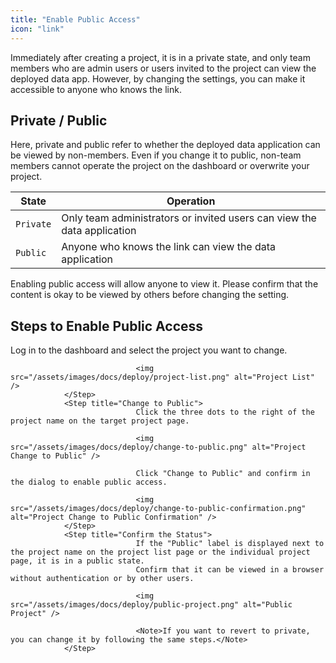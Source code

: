 ```yaml
---
title: "Enable Public Access"
icon: "link"
---
```


Immediately after creating a project, it is in a private state, and only team members who are admin users or users invited to the project can view the deployed data app. However, by changing the settings, you can make it accessible to anyone who knows the link.

## Private / Public

Here, private and public refer to whether the deployed data application can be viewed by non-members. Even if you change it to public, non-team members cannot operate the project on the dashboard or overwrite your project.

| State     | Operation                                                               |
| --------- | ----------------------------------------------------------------------- |
| `Private` | Only team administrators or invited users can view the data application |
| `Public`  | Anyone who knows the link can view the data application                 |

<Warning>
  Enabling public access will allow anyone to view it. Please confirm that the
  content is okay to be viewed by others before changing the setting.
</Warning>

## Steps to Enable Public Access

<Steps>
                <Step title="Open the Project Page">
                                Log in to the dashboard and select the project you want to change.

                                <img src="/assets/images/docs/deploy/project-list.png" alt="Project List" />
                </Step>
                <Step title="Change to Public">
                                Click the three dots to the right of the project name on the target project page.

                                <img src="/assets/images/docs/deploy/change-to-public.png" alt="Project Change to Public" />

                                Click "Change to Public" and confirm in the dialog to enable public access.

                                <img src="/assets/images/docs/deploy/change-to-public-confirmation.png" alt="Project Change to Public Confirmation" />
                </Step>
                <Step title="Confirm the Status">
                                If the "Public" label is displayed next to the project name on the project list page or the individual project page, it is in a public state.
                                Confirm that it can be viewed in a browser without authentication or by other users.

                                <img src="/assets/images/docs/deploy/public-project.png" alt="Public Project" />

                                <Note>If you want to revert to private, you can change it by following the same steps.</Note>
                </Step>

</Steps>
